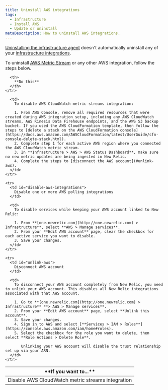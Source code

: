 ```yaml
---
title: Uninstall AWS integrations
tags:
  - Infrastructure
  - Install AWS
  - Update or uninstall
metaDescription: How to uninstall AWS integrations.
---
```


[Uninstalling the infrastructure agent](/docs/infrastructure/new-relic-infrastructure/installation/uninstall-infrastructure-agent-or-integrations) doesn't automatically uninstall any of your [infrastructure integrations](/docs/infrastructure/infrastructure-integrations/getting-started/connect-aws-integrations-infrastructure).

To uninstall [AWS Metric Stream](/docs/infrastructure/amazon-integrations/connect/aws-metric-stream/) or any other AWS integration, follow the steps below.

<table>
  <thead>
    <tr>
      <th style={{ width: "250px" }}>
        **If you want to...**
      </th>

      <th>
        **Do this**
      </th>
    </tr>
  </thead>

  <tbody>
    <tr>
      <td id="disable-aws-integrations">
        Disable AWS CloudWatch metric streams integration
      </td>

      <td>
        To disable AWS CloudWatch metric streams integration:

        1. From AWS Console, remove all required resources that were created during AWS integration setup, including any AWS CloudWatch streams, AWS Kinesis Data Firehouse endpoints, and the AWS S3 backup bucket. If you used the AWS CloudFormation template, then follow the steps to [delete a stack on the AWS CloudFormation console](https://docs.aws.amazon.com/AWSCloudFormation/latest/UserGuide/cfn-console-delete-stack.html).
        2. Complete step 1 for each active AWS region where you connected the AWS CloudWatch metric stream.
        3. In **Infrastructure > AWS > AWS Status Dashboard**, make sure no new metric updates are being ingested in New Relic.
        4. Complete the steps to [disconnect the AWS account](#unlink-aws).
      </td>
    </tr>

    <tr>
      <td id="disable-aws-integrations">
        Disable one or more AWS polling integrations
      </td>

      <td>
        To disable services while keeping your AWS account linked to New Relic:

        1. From **[one.newrelic.com](http://one.newrelic.com) > Infrastructure**, select **AWS > Manage services**.
        2. From your **Edit AWS account** page, clear the checkbox for each active service you want to disable.
        3. Save your changes.
      </td>
    </tr>

    <tr>
      <td id="unlink-aws">
        Disconnect AWS account
      </td>

      <td>
        To disconnect your AWS account completely from New Relic, you need to unlink your AWS account. This disables all New Relic integrations associated with that AWS account.

        1. Go to **[one.newrelic.com](http://one.newrelic.com) > Infrastructure** **> AWS > Manage services**.
        2. From your **Edit AWS account** page, select **Unlink this account**.
        3. Save your changes.
        4. Sign in to AWS and select [**Services > IAM > Roles**](https://console.aws.amazon.com/iam/home#roles).
        5. Select the checkbox for the role you want to delete, then select **Role Actions > Delete Role**.

           Unlinking your AWS account will disable the trust relationship set up via your ARN.
      </td>
    </tr>
  </tbody>
</table>

